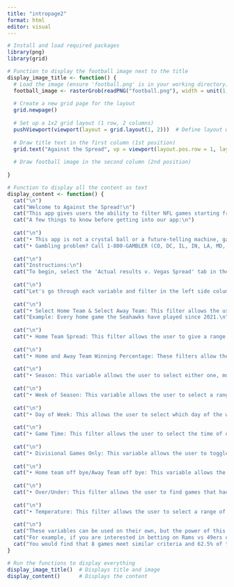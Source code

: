 ```yaml
---
title: "intropage2"
format: html
editor: visual
---
```


```r
# Install and load required packages
library(png)
library(grid)

# Function to display the football image next to the title
display_image_title <- function() {
  # Load the image (ensure 'football.png' is in your working directory)
  football_image <- rasterGrob(readPNG("football.png"), width = unit(1, "inches"), height = unit(1, "inches"))
  
  # Create a new grid page for the layout
  grid.newpage()
  
  # Set up a 1x2 grid layout (1 row, 2 columns)
  pushViewport(viewport(layout = grid.layout(1, 2)))  # Define layout with 1 row and 2 columns
  
  # Draw title text in the first column (1st position)
  grid.text("Against the Spread", vp = viewport(layout.pos.row = 1, layout.pos.col = 1), gp = gpar(fontsize = 24))
  
  # Draw football image in the second column (2nd position)
  
}

# Function to display all the content as text
display_content <- function() {
  cat("\n")
  cat("Welcome to Against the Spread!\n")
  cat("This app gives users the ability to filter NFL games starting from the 2021 season to help inform a decision on what team to bet on.\n")
  cat("A few things to know before getting into our app:\n")
  
  cat("\n")
  cat("• This app is not a crystal ball or a future-telling machine, gambling is a risk. Never bet more than you can afford to lose. Never chase your losses.\n")
  cat("• Gambling problem? Call 1-800-GAMBLER (CO, DC, IL, IN, LA, MD, MS, NJ, OH, PA, TN, VA, WV, WY) or call 877-8-HOPENY or text HOPENY (467369) (NY) or call 1-800-327-5050 (MA).\n")
  
  cat("\n")
  cat("Instructions:\n")
  cat("To begin, select the 'Actual results v. Vegas Spread' tab in the above menu bar. Once selected, you will be greeted with a page divided in half. On the left side is a column with several different variables and filters able to be edited, and on the right is a one-character based and two-graphic based output results.\n")
  
  cat("\n")
  cat("Let's go through each variable and filter in the left side column first:\n")
  
  cat("\n")
  cat("• Select Home Team & Select Away Team: This filter allows the user to select their home of choice and their away team of choice. This filter can be used to view a team’s entire history of games at home or away if only one filter is used.\n")
  cat("Example: Every home game the Seahawks have played since 2021.\n")
  
  cat("\n")
  cat("• Home Team Spread: This filter allows the user to give a range searchable odds (-20 to 20) for the home team. Example: Every game where the home team is favored by between -5 and -10.\n")
  
  cat("\n")
  cat("• Home and Away Team Winning Percentage: These filters allow the user to select games played where the home or away team has a specific winning percentage. Example: Every game where the home team has a winning percentage of between .67 and 1.\n")
  
  cat("\n")
  cat("• Season: This variable allows the user to select either one, multiple or all seasons of which to pull games from. Example: Every game played in 2022 and 2023.\n")
  
  cat("\n")
  cat("• Week of Season: This variable allows the user to select a range of weeks or single week where games were played. Example: Every game played between weeks 14 and 17.\n")
  
  cat("\n")
  cat("• Day of Week: This allows the user to select which day of the week or days of the week a game is played on. It also allows the user to exclude days. Example: Only show games played on Thursdays.\n")
  
  cat("\n")
  cat("• Game Time: This filter allows the user to select the time of day the game was played at. Example: Every game played at night or every game played in the afternoon and night.\n")
  
  cat("\n")
  cat("• Divisional Games Only: This variable allows the user to toggle games where the home team is only playing other teams in their division.\n")
  
  cat("\n")
  cat("• Home team off bye/Away Team off bye: This variable allows the user to toggle whether a team is coming off a bye week or not.\n")
  
  cat("\n")
  cat("• Over/Under: This filter allows the user to find games that had a certain level of predicted scoring. Example: Games where the over/under was between 40 and 50 points.\n")
  
  cat("\n")
  cat("• Temperature: This filter allows the user to select a range of temperatures and find games played within that range. Example: Every game played where the temperature was between 32- and 45-degrees Fahrenheit.\n")
  
  cat("\n")
  cat("These variables can be used on their own, but the power of this app is their use in combination to make a unique query for a game you are interested in betting on.\n")
  cat("For example, if you are interested in betting on Rams vs 49ers on Thursday December 11th, 2024, you can search for similar games by inputting a home team spread of between -5 and 0, Thursday games only, at night, and divisional games only.\n")
  cat("You would find that 8 games meet similar criteria and 62.5% of the time, the home team covered the spread.\n")
}

# Run the functions to display everything
display_image_title()  # Displays title and image
display_content()      # Displays the content

```
